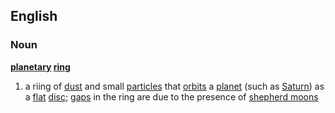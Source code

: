 ==English==
===Noun===
{{wikipedia}}
'''[[planetary]] [[ring]]'''
#{{astronomy}} a riing of [[dust]] and small [[particle]]s that [[orbit]]s a [[planet]] (such as [[Saturn]]) as a [[flat]] [[disc]]; [[gap]]s in the ring are due to the presence of [[shepherd moon]]s